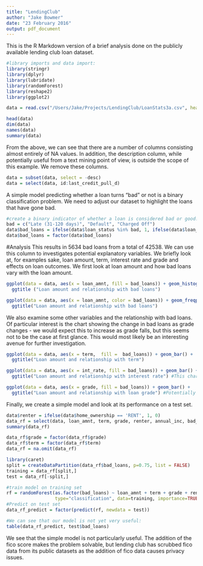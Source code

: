 ```yaml
---
title: "LendingClub"
author: "Jake Bowmer"
date: "23 February 2016"
output: pdf_document
---
```


This is the R Markdown version of a brief analysis done on the publicly available lending club loan dataset.

```r
#library imports and data import:
library(stringr)
library(dplyr)
library(lubridate)
library(randomForest)
library(reshape2)
library(ggplot2)

data = read.csv("/Users/Jake/Projects/LendingClub/LoanStats3a.csv", header=TRUE, stringsAsFactors=FALSE, skip=1)

head(data)
dim(data)
names(data)
summary(data)
```

From the above, we can see that there are a number of columns consisting almost entirely of NA values. In addition, the description column, while potentially useful from a text mining point of view, is outside the scope of this example. We remove these columns.

```r
data = subset(data, select = -desc)
data = select(data, id:last_credit_pull_d)
```

A simple model predicting whether a loan turns "bad" or not is a binary classification problem. We need to adjust our dataset to highlight the loans that have gone bad.


```r
#create a binary indicator of whether a loan is considered bad or good.
bad = c("Late (31-120 days)", "Default", "Charged Off")
data$bad_loans = ifelse(data$loan_status %in% bad, 1, ifelse(data$loan_status=="", NA, 0))
data$bad_loans = factor(data$bad_loans)
```

#Analysis
This results in 5634 bad loans from a total of 42538. We can use this column to investigates potential explanatory variables. We briefly look at, for examples sake, loan amount, term, interest rate and grade and effects on loan outcomes. We first look at loan amount and how bad loans vary with the loan amount.

```r
ggplot(data = data, aes(x = loan_amnt, fill = bad_loans)) + geom_histogram() + 
  ggtitle ("Loan amount and relationship with bad loans")

ggplot(data = data, aes(x = loan_amnt, color = bad_loans)) + geom_freqpoly() + 
  ggtitle("Loan amount and relationship with bad loans")
```

We also examine some other variables and the relationship with bad loans. Of particular interest is the chart showing the change in bad loans as grade changes - we would expect this to increase as grade falls, but this seems not to be the case at first glance. This would most likely be an interesting avenue for further investigation.

```r
ggplot(data = data, aes(x = term,  fill =  bad_loans)) + geom_bar() + 
  ggtitle("Loan amount and relationship with term")

ggplot(data = data, aes(x = int_rate, fill = bad_loans)) + geom_bar() + 
  ggtitle("Loan amount and relationship with interest rate") #This chart would be improved with binning into categories.

ggplot(data = data, aes(x = grade, fill = bad_loans)) + geom_bar() + 
  ggtitle("Loan amount and relationship with loan grade") #Potentially the most interesting chart of the ones presented.
```

Finally, we create a simple model and look at its performance on a test set.

``` r
data$renter = ifelse(data$home_ownership == 'RENT', 1, 0)
data_rf = select(data, loan_amnt, term, grade, renter, annual_inc, bad_loans)
summary(data_rf)

data_rf$grade = factor(data_rf$grade)
data_rf$term = factor(data_rf$term)
data_rf = na.omit(data_rf)

library(caret)
split = createDataPartition(data_rf$bad_loans, p=0.75, list = FALSE)
training = data_rf[split,]
test = data_rf[-split,]

#train model on training set
rf = randomForest(as.factor(bad_loans) ~ loan_amnt + term + grade + renter + annual_inc,
                  type="classification", data=training, importance=TRUE, na.action=na.omit)
#Predict on test set
data_rf_predict = factor(predict(rf, newdata = test))

#We can see that our model is not yet very useful:
table(data_rf_predict, test$bad_loans)
```

We see that the simple model is not particularly useful. The addition of the fico score makes the problem solvable, but lending club has scrubbed fico data from its public datasets as the addition of fico data causes privacy issues.